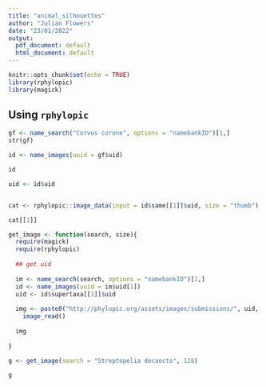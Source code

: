 ```yaml
---
title: "animal_silhouettes"
author: "Julian Flowers"
date: "23/01/2022"
output:
  pdf_document: default
  html_document: default
---
```


```r
knitr::opts_chunk$set(echo = TRUE)
library(rphylopic)
library(magick)
```

## Using `rphylopic`

```r
gf <- name_search("Corvus corone", options = "namebankID")[1,]
str(gf)

id <- name_images(uuid = gf$uid)

id

uid <- id$uid


cat <- rphylopic::image_data(input = id$same[[1]]$uid, size = "thumb")

cat[[1]]

get_image <- function(search, size){
  require(magick)
  require(rphylopic)
  
  ## get uid
  
  im <- name_search(search, options = "namebankID")[1,]
  id <- name_images(uuid = im$uid[1])
  uid <- id$supertaxa[[1]]$uid
  
  img <- paste0("http://phylopic.org/assets/images/submissions/", uid, ".", size, ".png") %>%
    image_read()
  
  img 
  
}

g <- get_image(search = "Streptopelia decaocto", 128)

g
```

